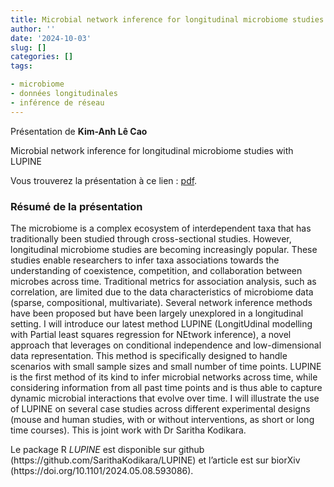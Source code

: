 ```yaml
---
title: Microbial network inference for longitudinal microbiome studies with LUPINE, Kim-Anh Lê Cao
author: ''
date: '2024-10-03'
slug: []
categories: []
tags: 

- microbiome
- données longitudinales
- inférence de réseau
---
```


Présentation de **Kim-Anh Lê Cao**

Microbial network inference for longitudinal microbiome studies with LUPINE

Vous trouverez la présentation à ce lien : [pdf](/diapos/LUPINE_Biopuces.pdf).

### Résumé de la présentation

The microbiome is a complex ecosystem of interdependent taxa that has traditionally been studied through cross-sectional studies. However, longitudinal microbiome studies are becoming increasingly popular. These studies enable researchers to infer taxa associations towards the understanding of coexistence, competition, and collaboration between microbes across time. Traditional metrics for association analysis, such as correlation, are limited due to the data characteristics of microbiome data (sparse, compositional, multivariate). Several network inference methods have been proposed but have been largely unexplored in a longitudinal setting.
I will introduce our latest method LUPINE (LongitUdinal modelling with Partial least squares regression for NEtwork inference), a novel approach that leverages on conditional independence and low-dimensional data representation. This method is specifically designed to handle scenarios with small sample sizes and small number of time points. LUPINE is the first method of its kind to infer microbial networks across time, while considering information from all past time points and is thus able to capture dynamic microbial interactions that evolve over time. 
I will illustrate the use of LUPINE on several case studies  across different experimental designs (mouse and human studies, with or without interventions, as short or long time courses). 
This is joint work with Dr Saritha Kodikara.


Le package R *LUPINE* est disponible sur github (https://github.com/SarithaKodikara/LUPINE) et l'article est sur biorXiv (https://doi.org/10.1101/2024.05.08.593086). 